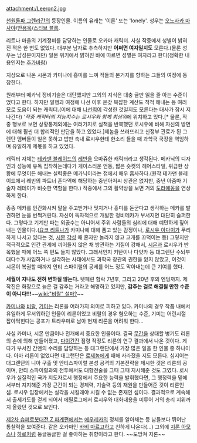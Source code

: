 attachment:/Leeron2.jpg

[[천원돌파 그렌라간]]의 등장인물. 이름의 유래는 '이론' 또는 'lonely'.
성우는 [[오노사카 마사야]]/[[안용욱]]/[[스티브 블룸]].

리트나 마을의 기계정비를 담당하는 인물로 오카마 캐릭터. 사실 작중에서 성별이 밝혀진 적은 한 번도 없었다. 대부분 남자로 추측하지만 '''어쩌면 여자일지도''' 모른다.(물론 성우는 남성분이지만) 일본 위키에서 밝혀진 바에 따르면 성별은 여자라고 한다(정확한 내용인지는 [[추가바람]])

지상으로 나온 시몬과 카미나에 흥미를 느껴 적들의 본거지를 향하는 그들의 여정에 동참한다.

원래부터 메카닉 정비기술은 대단했지만 그외의 지식은 대충 글만 읽을 줄 아는 수준이었다고 한다. 하지만 일행과 여정에 나선 이후 온갖 복잡한 계산도 척척 해내는 등 여러모로 도움이 되는 캐릭터.(이에 대해 [[나선력]]이 각성한 것일지도 모른다는 대사가 잠시 지나간다) '''작중 캐릭터의 지능지수는 로시우와 함께 최상위''에 위치하고 있다.[* 물론, 작중 행보로 보면 상황통제외에는 여러가지로 실책을 반복했던 로시우에 비해 자신의 방면에 대해 훨씬 더 합리적인 판단을 하고 있었다.]제놈을 쓰러뜨리고 신정부 관료가 된 그렌단 멤버들이 일은 못하고 밥만 축내 로시우한테 한소리 들을 때 과학국 국장을 역임하며 유일하게 제몫을 하고 있었다.

캐릭터 자체는 [[테카맨 블레이드]]의 [[레빈]]을 오마쥬한 캐릭터라고 생각된다. 메카닉의 디자인과 성능에 유독 집착하는데다가 게이스러운 언동, 짧은 숏컷의 헤어스타일, 위급한 상황에 무엇이든 해내는 실력좋은 메카닉이라는 점에서 매우 흡사하다.(원작 테카맨 블레이드에서 레빈의 파트너 혼다역에 해당하는 중년아저씨 상관은 없지만, 중년 아줌마 기술자 레테이가 비슷한 역할을 한다.) 작중에서 그의 활약상을 보면 거의 [[도라에몽]]을 연상하게 한다.

종종 메카를 인간화시켜 말을 주고받거나 멋지거나 흥미를 돋군다고 생각하는 메카를 발견하면 눈을 번쩍거린다. 자신이 독자적으로 개발한 정비메카가 부서지면 대단히 슬퍼한다. 그렇다고 기계만 파는 외곬수는 아니어서 주위 사람들의 심리에 대해 예민하게 짚어내는 인물이다.([[요코 리트나]]가 카미나에 대해 품고 있는 감정이나, [[로시우 아다이]]가 무리하게 나서고 있다는 것, [[시몬]] [[각성]] 때 혼자만 놀라지 않고 고개를 끄덕이는 등) 그렇지만 적극적으로 인간 관계에 끼어들지 않은 채 방관하는 기질이 강해서, [[시몬]]과 로시우가 반목했을 때에 어느 쪽 편도 들지 않았다. 그래서인지 키탄이나 다얏카 등 대그렌단 수뇌부 대다수가 사임하거나 실각하는 사태에서도 과학국 장관의 권한을 잃지 않았고, 이것이 시몬이 복권할 때까지 안티 스파이럴의 공세를 어느 정도 막아내는데 큰 기여를 했다. 

'''세월이 지나도 전혀 변하질 않는다.''' 텟페린 함락 7년후, 그리고 20년 후의 엔딩까지. 제작진은 화장으로 늙은 걸 감추는 거라고 해명하고 있지만, '''감추는 걸로 해결될 만한 수준이 아니다!!!'''~~[[wiki:"비랄" 설마?]]~~

[[카미나]]와 [[비랄]], [[기미]]는 리론을 여러가지 의미로 피하고 있다. 카미나의 경우 작품 내에서 유일하게 무서워하던 인물이 리론이었고 비랄의 경우 혐오하는 수준, 기미는 어린시절 잡아먹힌다는 공포가 트라우마로 남아 현재 리론을 어려워 한다...

사실 카미나, 시몬 만큼이나 전개에서 중요한 인물이다. 결국 [[무간]]을 상대할 병기도 리론의 손에 의해 만들어졌고, [[다이간잔]] 점령 작정도 리론의 연구 결과에서 나온 것이다. 게다가 부서진 간멘의 수리를 담당하는 등 대그랜단에서 가장 많은 일을 한 인물 중 하나이다. 아마 리론이 없었다면 대그랜단은 [[로제놈]]에게 패해 사라졌을 지도 모른다. 심지어는 대그렌단의 니아 구출 및 안티스파이럴 본성 공격의 기본전략을 제시한 것은 리론의 공이며, 안티 스파이럴과의 전투에서도 대항전술을 그때 그때 지시해준 것도 그였다. 로시우가 실질적인 국가 지도자로서 행정에서 주요한 능력을 발휘했다면, 그 행정력을 밑에서부터 지지해준 가장 근간이 되는 경제력, 기술력 등의 재원을 만들어준 것이 리론인 셈. 로시우 입장에서는 실각을 시킬래야 시킬 수 없는 존재인 셈이다. 결과적으로 계속해서 출세가도를 걷게 되어서 에필로그에서 로시우와 대화내용을 미루어 거의 총리 지위까지 올랐던 것으로 보인다.

[[제2차 슈퍼로봇대전 Z 파계편]]에서는 [[에우레카]]의 정체를 알아채는 등 남들보다 뛰어난 통찰력을 보여준다. 같은 오카마인 [[바비 마르고]]하고 친하게 나온다(...) 그외에 [[지론 아모스]]나 [[하로]]처럼 둥글둥글한 걸 좋아하는 취향이라고 한다. ~~도망쳐 지론~~

